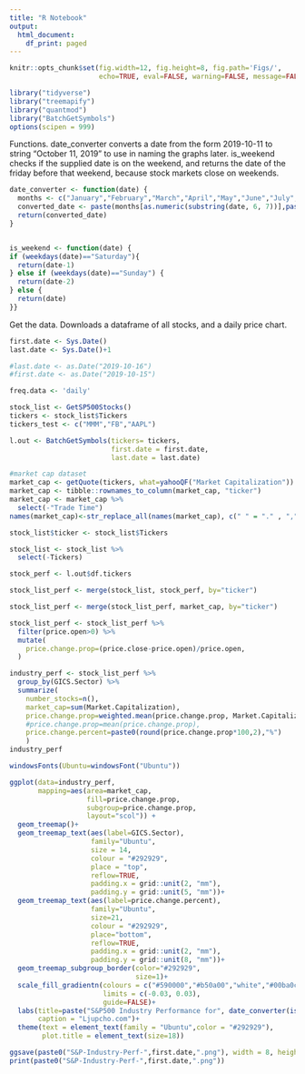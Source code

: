 ```yaml
---
title: "R Notebook"
output:
  html_document:
    df_print: paged
---
```


```r
knitr::opts_chunk$set(fig.width=12, fig.height=8, fig.path='Figs/',
                      echo=TRUE, eval=FALSE, warning=FALSE, message=FALSE)
```


```r
library("tidyverse")
library("treemapify")
library("quantmod")
library("BatchGetSymbols")
options(scipen = 999)
```


Functions. date_converter converts a date from the form 2019-10-11 to string "October 11, 2019" to use in naming the graphs later. is_weekend checks if the supplied date is on the weekend, and returns the date of the friday before that weekend, because stock markets close on weekends.
```r
date_converter <- function(date) {
  months <- c("January","February","March","April","May","June","July","August","September", "October","November","December")
  converted_date <- paste(months[as.numeric(substring(date, 6, 7))],paste0(substring(date, 9, 10),","), substring(date,1,4))
  return(converted_date)
}


is_weekend <- function(date) {
if (weekdays(date)=="Saturday"){
  return(date-1)
} else if (weekdays(date)=="Sunday") {
  return(date-2)
} else {
  return(date)
}}

```


Get the data. Downloads a dataframe of all stocks, and a daily price chart.
```r

first.date <- Sys.Date()
last.date <- Sys.Date()+1

#last.date <- as.Date("2019-10-16")
#first.date <- as.Date("2019-10-15")

freq.data <- 'daily'

stock_list <- GetSP500Stocks()
tickers <- stock_list$Tickers
tickers_test <- c("MMM","FB","AAPL")

l.out <- BatchGetSymbols(tickers= tickers,
                         first.date = first.date,
                         last.date = last.date)
```


```r
#market cap dataset
market_cap <- getQuote(tickers, what=yahooQF("Market Capitalization"))
market_cap <- tibble::rownames_to_column(market_cap, "ticker")
market_cap <- market_cap %>% 
  select(-"Trade Time")
names(market_cap)<-str_replace_all(names(market_cap), c(" " = "." , "," = "" ))

```


```r

stock_list$ticker <- stock_list$Tickers

stock_list <- stock_list %>% 
  select(-Tickers)

stock_perf <- l.out$df.tickers

stock_list_perf <- merge(stock_list, stock_perf, by="ticker")

stock_list_perf <- merge(stock_list_perf, market_cap, by="ticker")

```


```r
stock_list_perf <- stock_list_perf %>% 
  filter(price.open>0) %>% 
  mutate(
    price.change.prop=(price.close-price.open)/price.open,
  )
```


```r
industry_perf <- stock_list_perf %>% 
  group_by(GICS.Sector) %>% 
  summarize(
    number_stocks=n(),
    market_cap=sum(Market.Capitalization),
    price.change.prop=weighted.mean(price.change.prop, Market.Capitalization, na.rm=T),
    #price.change.prop=mean(price.change.prop),
    price.change.percent=paste0(round(price.change.prop*100,2),"%")
    )
industry_perf
```


```r

windowsFonts(Ubuntu=windowsFont("Ubuntu"))

ggplot(data=industry_perf, 
       mapping=aes(area=market_cap, 
                   fill=price.change.prop, 
                   subgroup=price.change.prop,
                   layout="scol")) +
  geom_treemap()+
  geom_treemap_text(aes(label=GICS.Sector), 
                    family="Ubuntu",
                    size = 14,
                    colour = "#292929",
                    place = "top", 
                    reflow=TRUE,
                    padding.x = grid::unit(2, "mm"),
                    padding.y = grid::unit(5, "mm"))+
  geom_treemap_text(aes(label=price.change.percent), 
                    family="Ubuntu",
                    size=21,
                    colour = "#292929", 
                    place="bottom", 
                    reflow=TRUE,
                    padding.x = grid::unit(2, "mm"), 
                    padding.y = grid::unit(8, "mm"))+
  geom_treemap_subgroup_border(color="#292929", 
                               size=1)+
  scale_fill_gradientn(colours = c("#590000","#b50a00","white","#00ba0c","#035900"), 
                       limits = c(-0.03, 0.03),
                       guide=FALSE)+
  labs(title=paste("S&P500 Industry Performance for", date_converter(is_weekend(first.date))),
       caption = "Ljupcho.com")+
  theme(text = element_text(family = "Ubuntu",color = "#292929"),
        plot.title = element_text(size=18))

```


```r
ggsave(paste0("S&P-Industry-Perf-",first.date,".png"), width = 8, height = 7)
print(paste0("S&P-Industry-Perf-",first.date,".png"))
```






